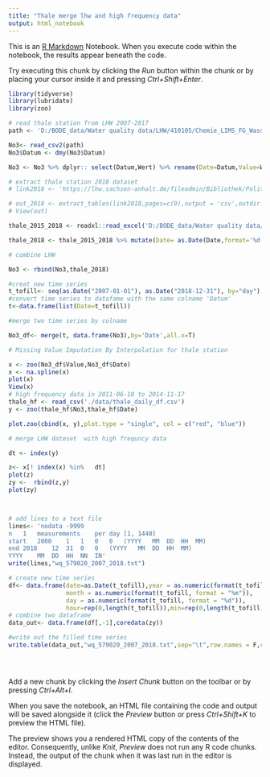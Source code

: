 ```yaml
---
title: "Thale merge lhw and high frequency data"
output: html_notebook
---
```


This is an [R Markdown](http://rmarkdown.rstudio.com) Notebook. When you execute code within the notebook, the results appear beneath the code. 

Try executing this chunk by clicking the *Run* button within the chunk or by placing your cursor inside it and pressing *Ctrl+Shift+Enter*. 

```r

library(tidyverse)
library(lubridate)
library(zoo)

# read thale station from LHW 2007-2017
path <- 'D:/BODE_data/Water quality data/LHW/410105/Chemie_LIMS_FG_Wasser_20200320_153427.csv '

No3<- read_csv2(path)
No3$Datum <- dmy(No3$Datum)

No3 <- No3 %>% dplyr:: select(Datum,Wert) %>% rename(Date=Datum,Value=Wert )

# extract thale station 2018 dataset
# link2018 <- 'https://lhw.sachsen-anhalt.de/fileadmin/Bibliothek/Politik_und_Verwaltung/Landesbetriebe/LHW/neu_PDF/5.0_GLD/Gew_Daten_2018/SAL17_Wasser_EP_2018.pdf'

# out_2018 <- extract_tables(link2018,pages=c(9),output = 'csv',outdir = './data')
# View(out)

thale_2015_2018 <- readxl::read_excel('D:/BODE_data/Water quality data/LHW/Thale_wq_2015_2018.xlsx')  

thale_2018 <- thale_2015_2018 %>% mutate(Date= as.Date(Date,format='%d.%m.%Y'), Value= as.numeric( gsub(",","",Value) )/100 ) %>% filter( between(Date,as.Date('2018-01-01'),as.Date('2018-12-31')) )

# combine LHW

No3 <- rbind(No3,thale_2018)

#creat new time series
t_tofill<- seq(as.Date("2007-01-01"), as.Date("2018-12-31"), by="day")
#convert time series to datafame with the same colname 'Datum'
t<-data.frame(list(Date=t_tofill))

#merge two time series by colname

No3_df<- merge(t, data.frame(No3),by='Date',all.x=T)

# Missing Value Imputation By Interpolation for thale station

x <- zoo(No3_df$Value,No3_df$Date)
x <- na.spline(x)
plot(x)
View(x)
# high frequency data in 2011-06-18 to 2014-11-17
thale_hf <- read_csv('./data/thale_daily_df.csv')
y <- zoo(thale_hf$No3,thale_hf$Date)

plot.zoo(cbind(x, y),plot.type = "single", col = c("red", "blue"))

# merge LHW dateset  with high frequncy data

dt <- index(y)

z<- x[! index(x) %in%   dt]
plot(z)
zy <-  rbind(z,y)
plot(zy)



# add lines to a text file
lines<- 'nodata	-9999
n	1	measurements	per	day	[1,	1440]
start	2000	1	1	0	0	(YYYY	MM	DD	HH	MM)
end	2018	12	31	0	0	(YYYY	MM	DD	HH	MM)
YYYY	MM	DD	HH	NN	IN'
write(lines,"wq_579020_2007_2018.txt")

# create new time series
df<- data.frame(date=as.Date(t_tofill),year = as.numeric(format(t_tofill, format = "%Y")),
                month = as.numeric(format(t_tofill, format = "%m")),
                day = as.numeric(format(t_tofill, format = "%d")),
                hour=rep(0,length(t_tofill)),min=rep(0,length(t_tofill)))
# combine two dataframe
data_out<- data.frame(df[,-1],coredata(zy))

#write out the filled time series
write.table(data_out,"wq_579020_2007_2018.txt",sep="\t",row.names = F,col.names = F,append = T)





```

Add a new chunk by clicking the *Insert Chunk* button on the toolbar or by pressing *Ctrl+Alt+I*.

When you save the notebook, an HTML file containing the code and output will be saved alongside it (click the *Preview* button or press *Ctrl+Shift+K* to preview the HTML file).

The preview shows you a rendered HTML copy of the contents of the editor. Consequently, unlike *Knit*, *Preview* does not run any R code chunks. Instead, the output of the chunk when it was last run in the editor is displayed.

